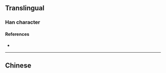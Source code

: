 {{character info/new}}
==Translingual==

===Han character===
{{Han char|rn=85|rad=水|as=12|sn=15|four=|canj=EDDD|ids=⿰氵森}}

====References====
* {{Han ref|kx=0651.060|dkj=18297|hdz=31737.060|uh=6F79|ud=28537}}

----

==Chinese==
{{zh-see|潺|v}}